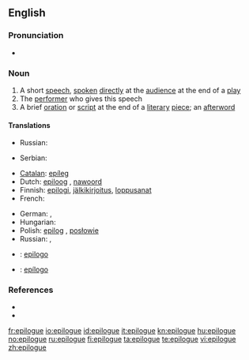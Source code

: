 ==English==

===Pronunciation===
* {{IPA|/'ep.ɪ.l.ɒg/}}

===Noun===
{{en-noun}}

# A short [[speech]], [[spoken]] [[directly]] at the [[audience]] at the end of a [[play]]
# The [[performer]] who gives this speech
# A brief [[oration]] or [[script]] at the end of a [[literary]] [[piece]]; an [[afterword]]

====Translations====
{{trans-top|a short speech}}
* Russian: {{t|ru|эпилог|m|tr=epilóg|sc=Cyrl}}
{{trans-mid}}
* Serbian: {{t-|sr|pogovor|m}}
{{trans-bottom}}

{{trans-top|the performer who gives this speech}}
{{trans-mid}}
{{trans-bottom}}

{{trans-top|a brief oration or script at the end of a literary piece}}
* [[Catalan]]: [[epíleg]] {{m}}
* Dutch: [[epiloog]] {{n}}, [[nawoord]] {{n}}
* Finnish: [[epilogi]], [[jälkikirjoitus]], [[loppusanat]]
* French: {{t+|fr|épilogue}}
{{trans-mid}}
* German: {{t-|de|Epilog|m}}, {{t-|de|Nachwort|n}}
* Hungarian: {{t|hu|utószó}}
* Polish: [[epilog]] {{m}}, [[posłowie]] {{n}}
* Russian: {{t|ru|эпилог|m|tr=epilóg|sc=Cyrl}}, {{t|ru|послесловие|n|tr=posl'eslóvije|sc=Cyrl}}
{{trans-bottom}}

{{checktrans}}
* {{ttbc|Interlingua}}: [[epilogo]]
* {{ttbc|Spanish}}: [[epílogo]] {{m}}

===References===
* {{R:Century 1911}}
* {{R:Webster 1913}}

[[fr:epilogue]]
[[io:epilogue]]
[[id:epilogue]]
[[it:epilogue]]
[[kn:epilogue]]
[[hu:epilogue]]
[[no:epilogue]]
[[ru:epilogue]]
[[fi:epilogue]]
[[ta:epilogue]]
[[te:epilogue]]
[[vi:epilogue]]
[[zh:epilogue]]